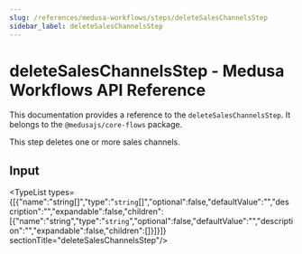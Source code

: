 ```yaml
---
slug: /references/medusa-workflows/steps/deleteSalesChannelsStep
sidebar_label: deleteSalesChannelsStep
---
```



# deleteSalesChannelsStep - Medusa Workflows API Reference

This documentation provides a reference to the `deleteSalesChannelsStep`. It belongs to the `@medusajs/core-flows` package.

This step deletes one or more sales channels.

## Input

<TypeList types={[{"name":"string[]","type":"`string`[]","optional":false,"defaultValue":"","description":"","expandable":false,"children":[{"name":"string","type":"`string`","optional":false,"defaultValue":"","description":"","expandable":false,"children":[]}]}]}  sectionTitle="deleteSalesChannelsStep"/>
